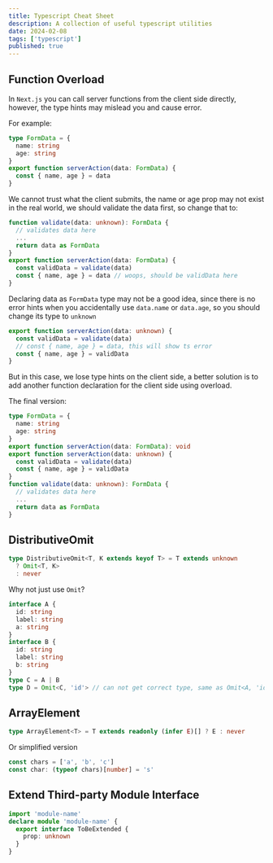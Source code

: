 ```yaml
---
title: Typescript Cheat Sheet
description: A collection of useful typescript utilities
date: 2024-02-08
tags: ['typescript']
published: true
---
```


## Function Overload

In `Next.js` you can call server functions from the client side directly, however, the type hints may mislead you and cause error.

For example:

```ts
type FormData = {
  name: string
  age: string
}
export function serverAction(data: FormData) {
  const { name, age } = data
}
```

We cannot trust what the client submits, the name or age prop may not exist in the real world, we should validate the data first, so change that to:

```ts
function validate(data: unknown): FormData {
  // validates data here
  ...
  return data as FormData
}
export function serverAction(data: FormData) {
  const validData = validate(data)
  const { name, age } = data // woops, should be validData here
}
```

Declaring data as `FormData` type may not be a good idea, since there is no error hints when you accidentally use `data.name` or `data.age`, so you should change its type to `unknown`

```ts /unknown/
export function serverAction(data: unknown) {
  const validData = validate(data)
  // const { name, age } = data, this will show ts error
  const { name, age } = validData
}
```

But in this case, we lose type hints on the client side, a better solution is to add another function declaration for the client side using overload.

The final version:

```ts
type FormData = {
  name: string
  age: string
}
export function serverAction(data: FormData): void
export function serverAction(data: unknown) {
  const validData = validate(data)
  const { name, age } = validData
}
function validate(data: unknown): FormData {
  // validates data here
  ...
  return data as FormData
}
```

## DistributiveOmit

```ts
type DistributiveOmit<T, K extends keyof T> = T extends unknown
  ? Omit<T, K>
  : never
```

Why not just use `Omit`?

```ts
interface A {
  id: string
  label: string
  a: string
}
interface B {
  id: string
  label: string
  b: string
}
type C = A | B
type D = Omit<C, 'id'> // can not get correct type, same as Omit<A, 'id'>
```

## ArrayElement

```ts
type ArrayElement<T> = T extends readonly (infer E)[] ? E : never
```

Or simplified version

```ts
const chars = ['a', 'b', 'c']
const char: (typeof chars)[number] = 's'
```

## Extend Third-party Module Interface

```ts title="global.d.ts"
import 'module-name'
declare module 'module-name' {
  export interface ToBeExtended {
    prop: unknown
  }
}
```
